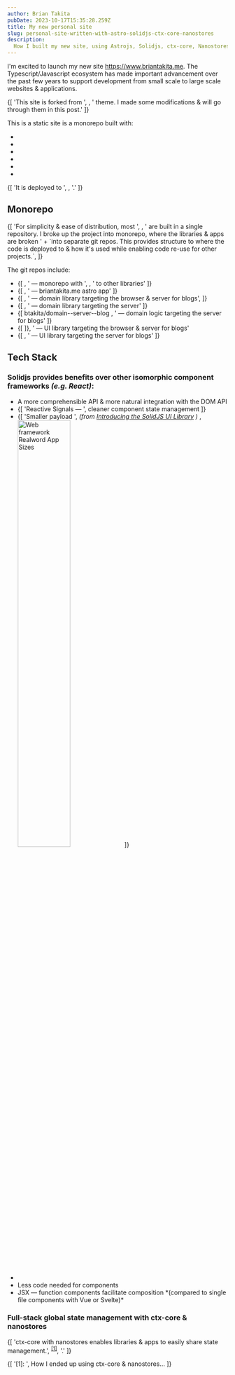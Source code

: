 ```yaml
---
author: Brian Takita
pubDate: 2023-10-17T15:35:28.259Z
title: My new personal site
slug: personal-site-written-with-astro-solidjs-ctx-core-nanostores
description:
  How I built my new site, using Astrojs, Solidjs, ctx-core, Nanostores, Tailwind.
---
```


I'm excited to launch my new site https://www.briantakita.me. The Typescript/Javascript ecosystem has made important
advancement over the past few years to support development from small scale to large scale websites & applications.
<p>
	{[
		'This site is forked from ',
		<Atb innerText="AstroPaper" href="https://astro-paper.pages.dev/"/>,
		' theme. I made some modifications & will go through them in this post.'
	]}
</p>
This is a static site is a monorepo built with:
<ul>
	<li><Atb innerText="Bun" href="https://bun.sh//"/></li>
	<li><Atb innerText="Astrojs" href="https://astro.build/"/></li>
	<li><Atb innerText="Nanostores" href="https://github.com/nanostores/nanostores/"/></li>
	<li><Atb innerText="ctx-core" href="https://github.com/ctx-core/ctx-core"/></li>
	<li><Atb innerText="Solidjs" href="https://www.solidjs.com/"/></li>
	<li><Atb innerText="TailwindCSS" href="https://tailwindcss.com/"/></li>
</ul>
<p>
	{[
		'It is deployed to ',
		<Atb innerText="Vercel" href="https://vercel.com"/>,
		'.'
	]}
</p>

## Monorepo

<p>
	{[
		'For simplicity & ease of distribution, most ',
		<Atb innerText="Astro Themes" href="https://astro.build/themes/"/>,
		' are built in a single repository. I broke up the project into monorepo, where the libraries & apps are broken ' +
		`into separate git repos. This provides structure to where the code is deployed to & how it's used while enabling
		code re-use for other projects.`,
	]}
</p>
The git repos include:
<ul>
	<li>
		{[
			<Atb innerText="btakita/briantakita.me-dev" href="https://github.com/btakita/briantakita.me-dev"/>,
			' — monorepo with ',
			<Atb innerText="git submodules" href="https://git-scm.com/book/en/v2/Git-Tools-Submodules"/>,
			' to other libraries'
		]}
	</li>
	<li>
		{[
			<Atb innerText="btakita/briantakita.me" href="https://github.com/btakita/briantakita.me"/>,
			' — briantakita.me astro app'
		]}
	</li>
	<li>
		{[
			<Atb innerText="btakita/domain--all--blog" href="https://github.com/btakita/domain--all--blog"/>,
			' —  domain library targeting the browser & server for blogs',
		]}
	</li>
	<li>
		{[
			<Atb innerText="btakita/domain--server" href="https://github.com/btakita/domain--server"/>,
			' — domain library targeting the server'
		]}
	</li>
	<li>
		{[
			<Atb href="https://github.com/btakita/domain--server--blog">btakita/domain--server--blog
			</Atb>,
			' —  domain logic targeting the server for blogs'
		]}
	</li>
	<li>
		{[
			<Atb innerText="btakita/ui--all--blog" href="https://github.com/btakita/ui--all--blog"/>
		]},
		' — UI library targeting the browser & server for blogs'
	</li>
	<li>
		{[
			<Atb innerText="btakita/ui--server--blog" href="https://github.com/btakita/ui--server--blog"/>,
			' — UI library targeting the server for blogs'
		]}
	</li>
</ul>

## Tech Stack

### Solidjs provides benefits over other isomorphic component frameworks *(e.g. React)*:

<ul>
	<li>A more comprehensible API & more natural integration with the DOM API</li>
	<li>
		{[
			'Reactive Signals — ',
			<Atb href="https://dev.to/this-is-learning/react-vs-signals-10-years-later-3k71">
				cleaner component state management
			</Atb>
		]}
	</li>
	<li>
		{[
			'Smaller payload ',
			<em>
				(from
				<a href="https://dev.to/ryansolid/introducing-the-solidjs-ui-library-4mck"> Introducing the SolidJS UI Library</a>
				)
			</em>,
			<img width="50%" src="/assets/images/web-framework-realworld-app-sizes.png" alt="Web framework Realword App Sizes"/>
		]}
	</li>
	<li>
		<Atb children="Fast" href="https://krausest.github.io/js-framework-benchmark/2023/table_chrome_118.0.5993.70.html"/>
	</li>
	<li>Less code needed for components</li>
	<li>JSX — function components facilitate composition *(compared to single file components with Vue or Svelte)*</li>
</ul>

### Full-stack global state management with ctx-core & nanostores

<p>
	{[
		'ctx-core with nanostores enables libraries & apps to easily share state management.',
		<sup><a href="#citation-1">[1]</a></sup>,
		'.'
	]}
</p>
<p id="citation-1">
	{[
		'[1]: ',
		<Atb href="/posts/my-history-with-state-management-and-ctx-core-nanostores">
			How I ended up using ctx-core & nanostores…
		</Atb>
	]}
</p>